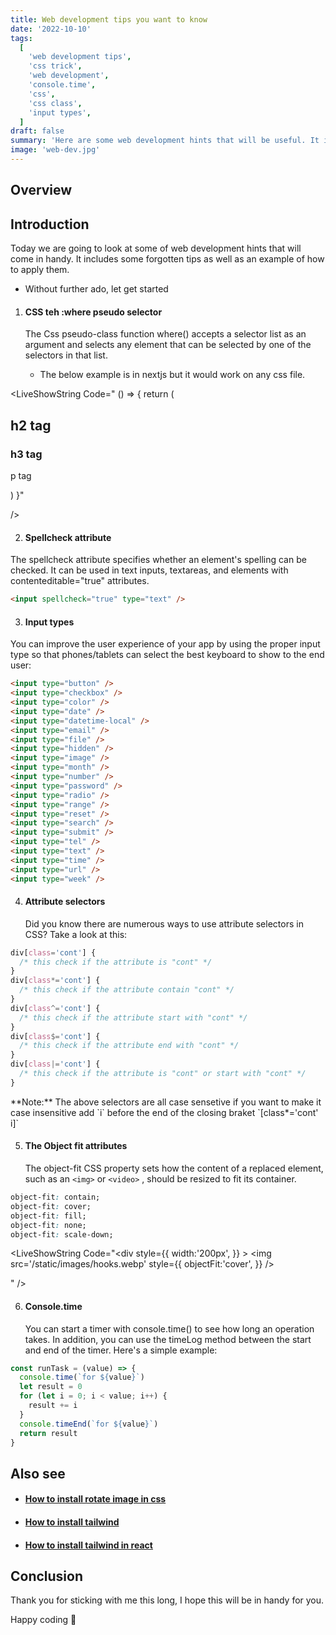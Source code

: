 ```yaml
---
title: Web development tips you want to know
date: '2022-10-10'
tags:
  [
    'web development tips',
    'css trick',
    'web development',
    'console.time',
    'css',
    'css class',
    'input types',
  ]
draft: false
summary: 'Here are some web development hints that will be useful. It includes some forgotten tips as well as an example of how to apply them.'
image: 'web-dev.jpg'
---
```



<ImageComponent
  src="/static/images/web-dev.jpg"
  width="100%"
  height="100%"
  alt="tailwindcss logo"
/>

## Overview

<TOCInline toc={props.toc} exclude="Overview" toHeading={2} />

## Introduction

Today we are going to look at some of web development hints that will come in handy. It includes some forgotten tips as well as an example of how to apply them.

- Without further ado, let get started

1. #### CSS teh :where pseudo selector

   The Css pseudo-class function where() accepts a selector list as an argument and selects any element that can be selected by one of the selectors in that list.

   - The below example is in nextjs but it would work on any css file.

<LiveShowString Code="
() => {
  return (
    <div className='divContainer' >
      <h2>h2 tag</h2>
      <h3>h3 tag</h3>
      <p>p tag</p>
      <style jsx>{`
        .divContainer :where(h2, h3, p) {
            color: blue;
        }
      `}</style>
    </div>
  )
}"

/>

2. #### Spellcheck attribute

The spellcheck attribute specifies whether an element's spelling can be checked.
It can be used in text inputs, textareas, and elements with contenteditable="true" attributes.

```html
<input spellcheck="true" type="text" />
```

3. #### Input types

You can improve the user experience of your app by using the proper input type so that phones/tablets can select the best keyboard to show to the end user:

```html
<input type="button" />
<input type="checkbox" />
<input type="color" />
<input type="date" />
<input type="datetime-local" />
<input type="email" />
<input type="file" />
<input type="hidden" />
<input type="image" />
<input type="month" />
<input type="number" />
<input type="password" />
<input type="radio" />
<input type="range" />
<input type="reset" />
<input type="search" />
<input type="submit" />
<input type="tel" />
<input type="text" />
<input type="time" />
<input type="url" />
<input type="week" />
```

<GoogleHorizontalAdUnit path="selectors" />

4. #### Attribute selectors
   Did you know there are numerous ways to use attribute selectors in CSS?
   Take a look at this:

```css
div[class='cont'] {
  /* this check if the attribute is "cont" */
}
div[class*='cont'] {
  /* this check if the attribute contain "cont" */
}
div[class^='cont'] {
  /* this check if the attribute start with "cont" */
}
div[class$='cont'] {
  /* this check if the attribute end with "cont" */
}
div[class|='cont'] {
  /* this check if the attribute is "cont" or start with "cont" */
}
```

<Note>
  **Note:** The above selectors are all case sensetive if you want to make it case insensitive add
  `i` before the end of the closing braket `[class*='cont' i]`
</Note>

5. #### The Object fit attributes
   The object-fit CSS property sets how the content of a replaced element, such as an `<img>` or `<video>` , should be resized to fit its container.

```css
object-fit: contain;
object-fit: cover;
object-fit: fill;
object-fit: none;
object-fit: scale-down;
```

<LiveShowString
  Code="<div style={{
       width:'200px',
    }} >
     <img  
     src='/static/images/hooks.webp' 
     style={{
        objectFit:'cover',
    }} />
   </div>"
/>

6. #### Console.time
   You can start a timer with console.time() to see how long an operation takes. In addition, you can use the timeLog method between the start and end of the timer. Here's a simple example:

```js
const runTask = (value) => {
  console.time(`for ${value}`)
  let result = 0
  for (let i = 0; i < value; i++) {
    result += i
  }
  console.timeEnd(`for ${value}`)
  return result
}
```

## Also see

- #### [How to install rotate image in css](css-rotate-image)

- #### [How to install tailwind](install-tailwind-css)

- #### [How to install tailwind in react](install-tailwind-css)

## Conclusion

Thank you for sticking with me this long, I hope this will be in handy for you.

Happy coding 🚀

<GoogleHorizontalAdUnit path="final conclusion" />

